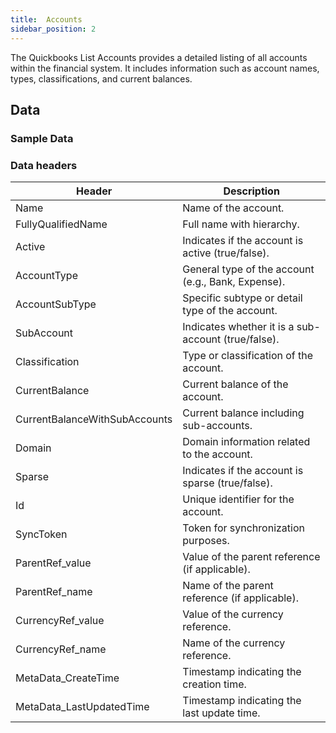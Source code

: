 ```yaml
---
title:  Accounts
sidebar_position: 2
---
```


The Quickbooks List Accounts provides a detailed listing of all accounts within the financial system. It includes information such as account names, types, classifications, and current balances.

<AddJob
  template="gsheet_quickbooks_accounts"
/>


## Data

### Sample Data

<Gsheet
  src="https://docs.google.com/spreadsheets/d/1KWa16ZCTRUdIF7LXFQzgCaBXEze4fpGWaV77tc8Q_Y8/edit#gid=206386456"
/>


### Data headers

| Header                          | Description                                         |
|---------------------------------|-----------------------------------------------------|
| Name                            | Name of the account.                                |
| FullyQualifiedName              | Full name with hierarchy.                           |
| Active                          | Indicates if the account is active (true/false).    |
| AccountType                     | General type of the account (e.g., Bank, Expense).  |
| AccountSubType                  | Specific subtype or detail type of the account.     |
| SubAccount                      | Indicates whether it is a sub-account (true/false). |
| Classification                  | Type or classification of the account.              |
| CurrentBalance                  | Current balance of the account.                     |
| CurrentBalanceWithSubAccounts   | Current balance including sub-accounts.             |
| Domain                          | Domain information related to the account.          |
| Sparse                          | Indicates if the account is sparse (true/false).    |
| Id                              | Unique identifier for the account.                  |
| SyncToken                       | Token for synchronization purposes.                 |
| ParentRef_value                 | Value of the parent reference (if applicable).      |
| ParentRef_name                  | Name of the parent reference (if applicable).       |
| CurrencyRef_value               | Value of the currency reference.                    |
| CurrencyRef_name                | Name of the currency reference.                     |
| MetaData_CreateTime             | Timestamp indicating the creation time.             |
| MetaData_LastUpdatedTime        | Timestamp indicating the last update time.          |


<!---
## Others

### Similar jobs

Similar sort of data can be achieved by using get accounting transaction job and filtering it by invoice type. 

### Reports that use this job

Here are some of the report templates that use this job: 
-->